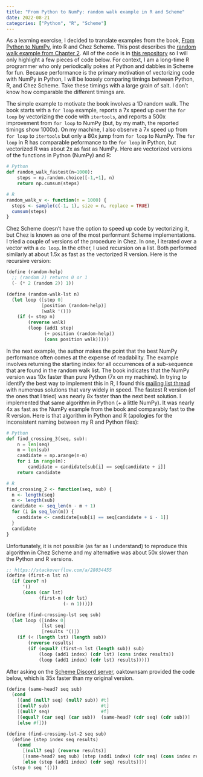 ```yaml
---
title: "From Python to NumPy: random walk example in R and Scheme"
date: 2022-08-21
categories: ["Python", "R", "Scheme"]
---
```


As a learning exercise, I decided to translate examples from the book, [From Python to NumPy](https://www.labri.fr/perso/nrougier/from-python-to-numpy/), into R and Chez Scheme. This post describes the [random walk example from Chapter 2](https://www.labri.fr/perso/nrougier/from-python-to-numpy/#simple-example). All of the code is in [this repository](https://github.com/hinkelman/from-python-to-numpy) so I will only highlight a few pieces of code below. For context, I am a long-time R programmer who only periodically pokes at Python and dabbles in Scheme for fun. Because performance is the primary motivation of vectorizing code with NumPy in Python, I will be loosely comparing timings between Python, R, and Chez Scheme. Take these timings with a large grain of salt. I don't know how comparable the different timings are.

The simple example to motivate the book involves a 1D random walk. The book starts with a `for loop` example, reports a 7x speed up over the `for loop` by vectorizing the code with `itertools`, and reports a 500x improvement from `for loop` to NumPy (but, by my math, the reported timings show 1000x). On my machine, I also observe a 7x speed up from `for loop` to `itertools` but only a 80x jump from `for loop` to NumPy. The `for loop` in R has comparable peformance to the `for loop` in Python, but vectorized R was about 2x as fast as NumPy. Here are vectorized versions of the functions in Python (NumPy) and R:

``` python
# Python
def random_walk_fastest(n=1000):
    steps = np.random.choice([-1,+1], n)
    return np.cumsum(steps)
```

``` r
# R
random_walk_v <- function(n = 1000) {
  steps <- sample(c(-1, 1), size = n, replace = TRUE)
  cumsum(steps)
}
```

Chez Scheme doesn't have the option to speed up code by vectorizing it, but Chez is known as one of the most performant Scheme implementations. I tried a couple of versions of the procedure in Chez. In one, I iterated over a vector with a `do loop`. In the other, I used recursion on a list. Both performed similarly at about 1.5x as fast as the vectorized R version. Here is the recursive version:

``` scheme
(define (random-help)
  ;; (random 2) returns 0 or 1
  (- (* 2 (random 2)) 1))

(define (random-walk-lst n)
  (let loop ([step 0]
             [position (random-help)]
             [walk '()])
    (if (= step n)
        (reverse walk)
        (loop (add1 step)
              (+ position (random-help))
              (cons position walk)))))
```

In the next example, the author makes the point that the best NumPy performance often comes at the expense of readability. The example involves returning the starting index for all occurrences of a sub-sequence that are found in the random walk list. The book indicates that the NumPy version was 10x faster than pure Python (7x on my machine). In trying to identify the best way to implement this in R, I found this [mailing list thread](https://stat.ethz.ch/pipermail/r-help/2012-February/303756.html) with numerous solutions that vary widely in speed. The fastest R version (of the ones that I tried) was nearly 8x faster than the next best solution. I implemented that same algorithm in Python (+ a little NumPy). It was nearly 4x as fast as the NumPy example from the book and comparably fast to the R version. Here is that algorithm in Python and R (apologies for the inconsistent naming between my R and Python files):

``` python
# Python
def find_crossing_3(seq, sub):
    n = len(seq)
    m = len(sub)
    candidate = np.arange(n-m)
    for i in range(m):
        candidate = candidate[sub[i] == seq[candidate + i]]
    return candidate
```

``` r
# R
find_crossing_2 <- function(seq, sub) {
  n <- length(seq)
  m <- length(sub)
  candidate <- seq_len(n - m + 1)
  for (i in seq_len(m)) {
    candidate <- candidate[sub[i] == seq[candidate + i - 1]]
  }
  candidate
}
```

Unfortunately, it is not possible (as far as I understand) to reproduce this algorithm in Chez Scheme and my alternative was about 50x slower than the Python and R versions.

``` scheme
;; https://stackoverflow.com/a/28034455
(define (first-n lst n)
  (if (zero? n)            
      '()                
      (cons (car lst)         
            (first-n (cdr lst)    
                     (- n 1)))))

(define (find-crossing-lst seq sub)
  (let loop ([index 0]
             [lst seq]
             [results '()])
    (if (< (length lst) (length sub))
        (reverse results)
        (if (equal? (first-n lst (length sub)) sub)
            (loop (add1 index) (cdr lst) (cons index results))
            (loop (add1 index) (cdr lst) results)))))
```

After asking on the [Scheme Discord server](https://discord.gg/8zjfdtj4), oaktownsam provided the code below, which is 35x faster than my original version. 

``` scheme
(define (same-head? seq sub)
  (cond
    [(and (null? seq) (null? sub)) #t]
    [(null? sub)                   #t]
    [(null? seq)                   #f]
    [(equal? (car seq) (car sub))  (same-head? (cdr seq) (cdr sub))]
    [else #f]))

(define (find-crossing-lst-2 seq sub)
  (define (step index seq results)
    (cond
      [(null? seq) (reverse results)]
      [(same-head? seq sub) (step (add1 index) (cdr seq) (cons index results))]
      [else (step (add1 index) (cdr seq) results)]))
  (step 0 seq '()))
```
